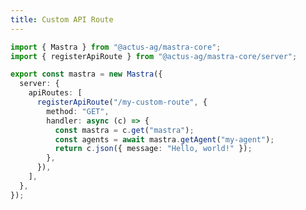 ```yaml
---
title: Custom API Route
---
```


```typescript showLineNumbers
import { Mastra } from "@actus-ag/mastra-core";
import { registerApiRoute } from "@actus-ag/mastra-core/server";

export const mastra = new Mastra({
  server: {
    apiRoutes: [
      registerApiRoute("/my-custom-route", {
        method: "GET",
        handler: async (c) => {
          const mastra = c.get("mastra");
          const agents = await mastra.getAgent("my-agent");
          return c.json({ message: "Hello, world!" });
        },
      }),
    ],
  },
});
```
